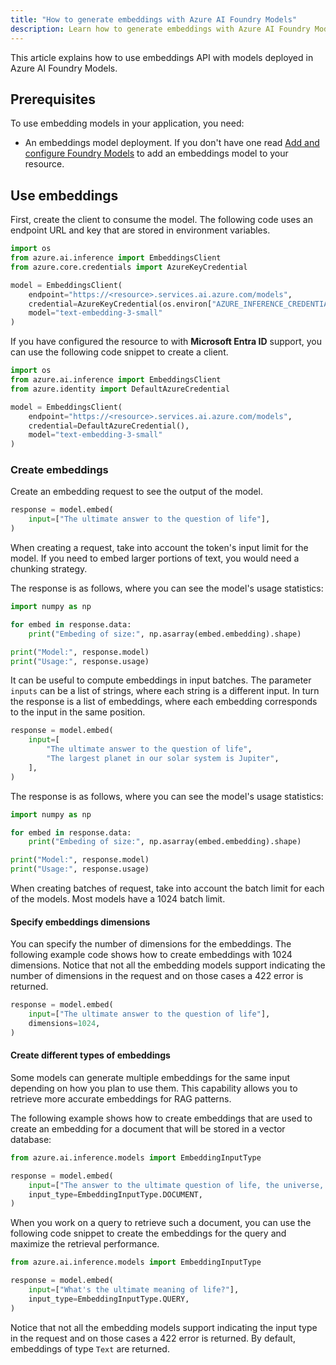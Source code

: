 ```yaml
---
title: "How to generate embeddings with Azure AI Foundry Models"
description: Learn how to generate embeddings with Azure AI Foundry Models
---
```



<FeaturePreview />

This article explains how to use embeddings API with models deployed in Azure AI Foundry Models.

## Prerequisites

To use embedding models in your application, you need:


<HowToPrerequisites />


<HowToPrerequisitesPython />

* An embeddings model deployment. If you don't have one read [Add and configure Foundry Models](../../how-to/create-model-deployments) to add an embeddings model to your resource.


## Use embeddings

First, create the client to consume the model. The following code uses an endpoint URL and key that are stored in environment variables.


```python
import os
from azure.ai.inference import EmbeddingsClient
from azure.core.credentials import AzureKeyCredential

model = EmbeddingsClient(
    endpoint="https://<resource>.services.ai.azure.com/models",
    credential=AzureKeyCredential(os.environ["AZURE_INFERENCE_CREDENTIAL"]),
    model="text-embedding-3-small"
)
```

If you have configured the resource to with **Microsoft Entra ID** support, you can use the following code snippet to create a client.


```python
import os
from azure.ai.inference import EmbeddingsClient
from azure.identity import DefaultAzureCredential

model = EmbeddingsClient(
    endpoint="https://<resource>.services.ai.azure.com/models",
    credential=DefaultAzureCredential(),
    model="text-embedding-3-small"
)
```

### Create embeddings

Create an embedding request to see the output of the model.

```python
response = model.embed(
    input=["The ultimate answer to the question of life"],
)
```

<Tip>
When creating a request, take into account the token's input limit for the model. If you need to embed larger portions of text, you would need a chunking strategy.
</Tip>

The response is as follows, where you can see the model's usage statistics:


```python
import numpy as np

for embed in response.data:
    print("Embeding of size:", np.asarray(embed.embedding).shape)

print("Model:", response.model)
print("Usage:", response.usage)
```

It can be useful to compute embeddings in input batches. The parameter `inputs` can be a list of strings, where each string is a different input. In turn the response is a list of embeddings, where each embedding corresponds to the input in the same position.


```python
response = model.embed(
    input=[
        "The ultimate answer to the question of life", 
        "The largest planet in our solar system is Jupiter",
    ],
)
```

The response is as follows, where you can see the model's usage statistics:


```python
import numpy as np

for embed in response.data:
    print("Embeding of size:", np.asarray(embed.embedding).shape)

print("Model:", response.model)
print("Usage:", response.usage)
```

<Tip>
When creating batches of request, take into account the batch limit for each of the models. Most models have a 1024 batch limit.
</Tip>

#### Specify embeddings dimensions

You can specify the number of dimensions for the embeddings. The following example code shows how to create embeddings with 1024 dimensions. Notice that not all the embedding models support indicating the number of dimensions in the request and on those cases a 422 error is returned.


```python
response = model.embed(
    input=["The ultimate answer to the question of life"],
    dimensions=1024,
)
```

#### Create different types of embeddings

Some models can generate multiple embeddings for the same input depending on how you plan to use them. This capability allows you to retrieve more accurate embeddings for RAG patterns. 

The following example shows how to create embeddings that are used to create an embedding for a document that will be stored in a vector database:


```python
from azure.ai.inference.models import EmbeddingInputType

response = model.embed(
    input=["The answer to the ultimate question of life, the universe, and everything is 42"],
    input_type=EmbeddingInputType.DOCUMENT,
)
```

When you work on a query to retrieve such a document, you can use the following code snippet to create the embeddings for the query and maximize the retrieval performance.


```python
from azure.ai.inference.models import EmbeddingInputType

response = model.embed(
    input=["What's the ultimate meaning of life?"],
    input_type=EmbeddingInputType.QUERY,
)
```

Notice that not all the embedding models support indicating the input type in the request and on those cases a 422 error is returned. By default, embeddings of type `Text` are returned.

